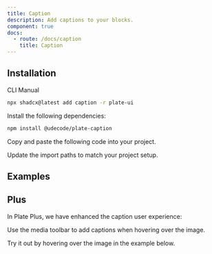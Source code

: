 ```yaml
---
title: Caption
description: Add captions to your blocks.
component: true
docs:
  - route: /docs/caption
    title: Caption
---
```


## Installation

<Tabs defaultValue="cli">

<TabsList>
<TabsTrigger value="cli">CLI</TabsTrigger>
<TabsTrigger value="manual">Manual</TabsTrigger>
</TabsList>
<TabsContent value="cli">

```bash
npx shadcx@latest add caption -r plate-ui
```

</TabsContent>

<TabsContent value="manual">

<Steps>

<Step>

Install the following dependencies:

```bash
npm install @udecode/plate-caption
```

</Step>

<Step>

Copy and paste the following code into your project.

</Step>

<ComponentSource name="caption" />

<Step>

Update the import paths to match your project setup.

</Step>

</Steps>

</TabsContent>

</Tabs>

## Examples

<ComponentPreview name="playground-demo" id="media" />

<ComponentSource name="image-element" />
<ComponentSource name="media-embed-element" />


## Plus

In Plate Plus, we have enhanced the caption user experience:

Use the media toolbar to add captions when hovering over the image.

Try it out by hovering over the image in the example below.

<ComponentPreviewPro
  name="pro-iframe-demo"
  id="pro-caption"
  component="upload"
/>
